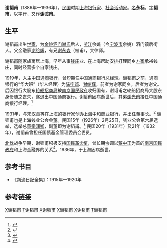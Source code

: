 '''谢韬甫'''（1886年—1936年），[[中華民國|民国]]时期[[上海|上海]][[银行家|银行家]]、[[社会活动家|社会活动家]]。[[名|名]]'''永标'''，[[表字|字]]'''韬甫'''，以字行，又作'''谢弢甫'''。

==生平==

谢韬甫出生[[世家|世家]]，为[[余姚|余姚]][[泗门谢氏|泗门谢氏]]后人，[[浙江|浙江]]余姚（今[[宁波市|宁波市]]余姚）泗门镇后街人。父金融家[[谢纶辉|谢纶辉]]，有兄[[谢永森|谢永森]]（植甫），大律师。

谢韬甫随家族寓居上海，早年从事[[钱庄|钱庄]]业，在上海帮助安排打理同乡[[镇海方氏家族|方家]]承裕钱庄，同时经营多个自家钱庄。

1919年，入主[[中国通商银行|中国通商银行]]，曾短期任中国通商银行[[总经理|总经理]]。谢韬甫之前，通商银行的“华大班”（华人经理）为[[陈笙郊|陈笙郊]]、[[谢纶辉|谢纶辉]]，前者为谢家同乡，后者为谢父。后因银行大股东[[轮船招商局|轮船招商局]]被[[南京国民政府|南京国民政府]]收归国有，谢韬甫之轮船招商局大股东身份随之丧失，遂退出中国通商银行。谢韬甫因病逝世后，其弟[[谢光甫|谢光甫]]接任中国通商银行经理。<ref name="通商银行">{{cite web |url=http://dict.591hx.com/news/ZhongGuoTongShangYinXing/ZhongGuoTongShangYinXingd.shtml |title=中国通商银行 |publisher=华讯词典 |accessdate=2011年12月25日 |language=zh-hans }}{{Dead link|date=2018年7月 |bot=InternetArchiveBot |fix-attempted=yes }}</ref>

1931年，与[[宋汉章|宋汉章]]等在上海的银行家创办上海中和商业银行，并出任[[董事长|董事长]]。<ref name="中和银行">{{cite web|url=http://www.banknotestudy.com/blog/ArticleDetail.aspx?a=56&i=3273|title=旧上海钱庄票据拾零|publisher=纸币网|author=盛观熙|accessdate=2011年12月25日|language=zh-hans}}{{Dead link|date=2018年6月 |bot=InternetArchiveBot |fix-attempted=no }}</ref> 谢韬甫也是上海钱业公会会董。民国15年（1926年）2月25日，钱业公会第六届选举，选举总董[[秦润卿|秦润卿]]，副董即为谢韬甫。<ref name="谢韬甫钱业公会">{{cite web |url=http://www.shtong.gov.cn/newsite/node2/node2245/node4538/node56967/node56975/node56977/userobject1ai45332.html |title=第一节　银行、钱业 |publisher=上海市地方志办公室 |accessdate=2011年12月25日 |language=zh-hans |archive-date=2016年6月27日 |archive-url=https://web.archive.org/web/20160627181427/http://www.shtong.gov.cn/Newsite/node2/node2245/node4538/node56967/node56975/node56977/userobject1ai45332.html |dead-url=no }}</ref> 民国20年（1931年）及21年（1932年），谢韬甫曾担任国债基金管理委员会委员。

[[北伐|北伐]]战争早期，谢韬甫积极支持[[国民革命军|国民革命军]]，曾长期协调以[[蒋中正|蒋中正]]为首的[[南京国民政府|南京国民政府]]和上海金融界的关系<ref name="谢韬甫蒋中正">{{cite web |url=http://www.lw23.com/paper_64373731_21/ |title=1927年蒋介石与上海金融界的关系 |publisher=论文大全 |author=王正华 |accessdate=2011年12月25日 |language=zh-hans }}{{dead link|date=2018年4月 |bot=InternetArchiveBot |fix-attempted=yes }}</ref>。1936年，于上海因病逝世。

==参考书目==
* 《胡適日記全集》：1915年—1920年
==参考链接==
{{reflist}}

[[Category:余姚人|X谢韬甫]]
[[Category:余姚泗门谢氏|T谢韬甫]]
[[Category:宁波商帮|X谢韬甫]]
[[Category:宁波裔上海人|X谢韬甫]]
[[Category:中華民國銀行家|X谢韬甫]]
[[Category:谢姓|T谢韬甫]]